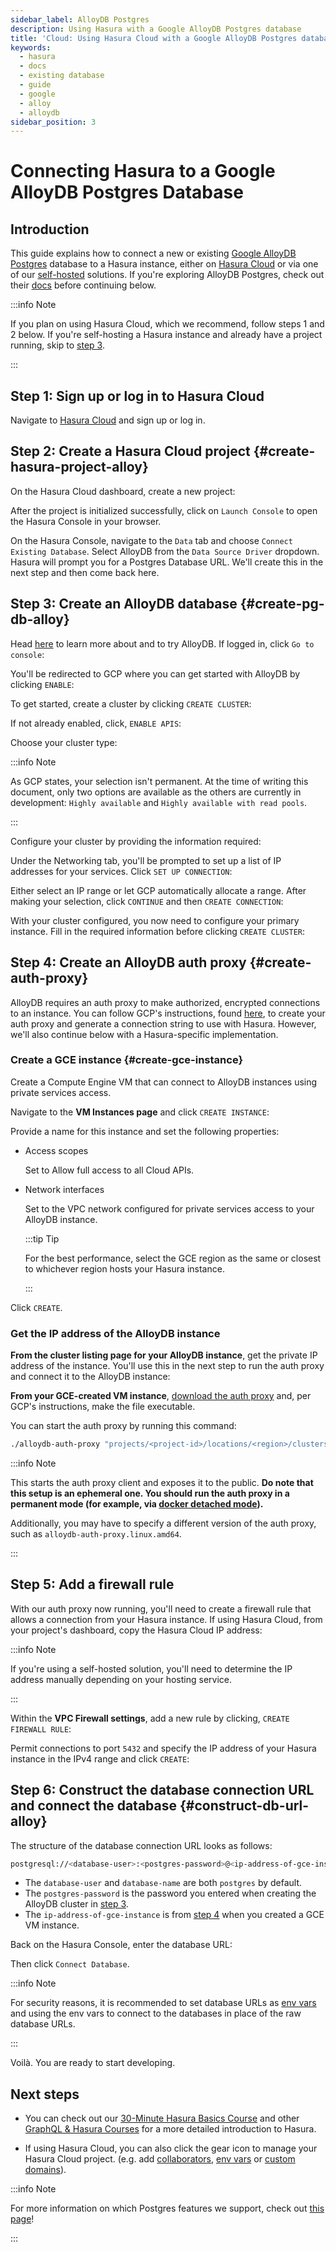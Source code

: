 ```yaml
---
sidebar_label: AlloyDB Postgres
description: Using Hasura with a Google AlloyDB Postgres database
title: 'Cloud: Using Hasura Cloud with a Google AlloyDB Postgres database'
keywords:
  - hasura
  - docs
  - existing database
  - guide
  - google
  - alloy
  - alloydb
sidebar_position: 3
---
```



# Connecting Hasura to a Google AlloyDB Postgres Database

## Introduction

This guide explains how to connect a new or existing [Google AlloyDB Postgres](https://cloud.google.com/alloydb)
database to a Hasura instance, either on [Hasura Cloud](https://cloud.hasura.io) or via one of our
[self-hosted](/deployment/deployment-guides/index.mdx) solutions. If you're exploring AlloyDB Postgres, check out
their [docs](https://cloud.google.com/alloydb/docs) before continuing below.

:::info Note

If you plan on using Hasura Cloud, which we recommend, follow steps 1 and 2 below. If you're self-hosting a Hasura instance and
already have a project running, skip to [step 3](#create-pg-db-alloy).

:::

## Step 1: Sign up or log in to Hasura Cloud

Navigate to [Hasura Cloud](https://cloud.hasura.io/signup/?pg=docs&plcmt=body&cta=navigate-to-hasura-cloud&tech=default)
and sign up or log in.

## Step 2: Create a Hasura Cloud project {#create-hasura-project-alloy}

On the Hasura Cloud dashboard, create a new project:

<Thumbnail src="/img/cloud-dbs/create-hasura-cloud-project.png" alt="Create Hasura Cloud project" width="1000px" />

After the project is initialized successfully, click on `Launch Console` to open the Hasura Console in your browser.

On the Hasura Console, navigate to the `Data` tab and choose `Connect Existing Database`. Select AlloyDB from the `Data Source Driver` dropdown. Hasura will prompt you for a Postgres Database URL. We'll create this in the next step and then come back here.

<Thumbnail src="/img/cloud-dbs/alloy/alloy-existing-db-setup.png" alt="Hasura Cloud database setup" width="700px" />

## Step 3: Create an AlloyDB database {#create-pg-db-alloy}

Head [here](https://cloud.google.com/alloydb) to learn more about and to try AlloyDB. If logged in, click
`Go to console`:

<Thumbnail src="/img/cloud-dbs/alloy/alloy-splash.png" alt="AlloyDB splash page" width="1000px" />

You'll be redirected to GCP where you can get started with AlloyDB by clicking `ENABLE`:

<Thumbnail src="/img/cloud-dbs/alloy/alloy-enable.png" alt="AlloyDB enable page" width="1000px" />

To get started, create a cluster by clicking `CREATE CLUSTER`:

<Thumbnail src="/img/cloud-dbs/alloy/alloy-create-cluster.png" alt="AlloyDB create cluster" width="1000px" />

If not already enabled, click, `ENABLE APIS`:

<Thumbnail src="/img/cloud-dbs/alloy/alloy-enable-apis.png" alt="AlloyDB enable APIs" width="1000px" />

Choose your cluster type:

<Thumbnail src="/img/cloud-dbs/alloy/alloy-choose-cluster.png" alt="AlloyDB choose cluster" width="1000px" />

:::info Note

As GCP states, your selection isn't permanent. At the time of writing this document, only two options are available as
the others are currently in development: `Highly available` and `Highly available with read pools`.

:::

Configure your cluster by providing the information required:

<Thumbnail src="/img/cloud-dbs/alloy/alloy-configure-cluster.png" alt="AlloyDB configure cluster" width="1000px" />

Under the Networking tab, you'll be prompted to set up a list of IP addresses for your services. Click
`SET UP CONNECTION`:

<Thumbnail src="/img/cloud-dbs/alloy/alloy-set-up-connection.png" alt="AlloyDB set up connection" width="1000px" />

Either select an IP range or let GCP automatically allocate a range. After making your selection, click `CONTINUE` and
then `CREATE CONNECTION`:

<Thumbnail src="/img/cloud-dbs/alloy/alloy-allocate-ip.png" alt="AlloyDB allocate IP" width="1000px" />

With your cluster configured, you now need to configure your primary instance. Fill in the required information before
clicking `CREATE CLUSTER`:

<Thumbnail src="/img/cloud-dbs/alloy/alloy-cluster-created.png" alt="AlloyDB cluster created" width="1000px" />

## Step 4: Create an AlloyDB auth proxy {#create-auth-proxy}

AlloyDB requires an auth proxy to make authorized, encrypted connections to an instance. You can follow GCP's
instructions, found [here](https://cloud.google.com/alloydb/docs/auth-proxy/connect), to create your auth proxy and
generate a connection string to use with Hasura. However, we'll also continue below with a Hasura-specific
implementation.

### Create a GCE instance {#create-gce-instance}

Create a Compute Engine VM that can connect to AlloyDB instances using private services access.

Navigate to the **VM Instances page** and click `CREATE INSTANCE`:

<Thumbnail src="/img/cloud-dbs/alloy/alloy-vm-create-instance.png" alt="AlloyDB VM create instance" width="1000px" />

Provide a name for this instance and set the following properties:

- Access scopes

  Set to Allow full access to all Cloud APIs.

- Network interfaces

  Set to the VPC network configured for private services access to your AlloyDB instance.

  :::tip Tip

  For the best performance, select the GCE region as the same or closest to whichever region hosts your Hasura instance.

  :::

Click `CREATE`.

### Get the IP address of the AlloyDB instance

**From the cluster listing page for your AlloyDB instance**, get the private IP address of the instance. You'll use this
in the next step to run the auth proxy and connect it to the AlloyDB instance:

<Thumbnail src="/img/cloud-dbs/alloy/alloy-get-db-ip.png" alt="AlloyDB get IP of db" width="1000px" />

**From your GCE-created VM instance**,
[download the auth proxy](https://cloud.google.com/alloydb/docs/auth-proxy/connect) and, per GCP's instructions, make
the file executable.

You can start the auth proxy by running this command:

```bash
./alloydb-auth-proxy "projects/<project-id>/locations/<region>/clusters/<alloydb-cluster-id>/instances/<alloydb-instance-id>" --address "0.0.0.0"
```

:::info Note

This starts the auth proxy client and exposes it to the public. **Do note that this setup is an ephemeral one. You
should run the auth proxy in a permanent mode (for example, via
[docker detached mode](https://cloud.google.com/alloydb/docs/auth-proxy/connect#docker-container)).**

Additionally, you may have to specify a different version of the auth proxy, such as `alloydb-auth-proxy.linux.amd64`.

:::

## Step 5: Add a firewall rule

With our auth proxy now running, you'll need to create a firewall rule that allows a connection from your Hasura
instance. If using Hasura Cloud, from your project's dashboard, copy the Hasura Cloud IP address:

<Thumbnail src="/img/cloud-dbs/alloy/alloy-hasura-ip.png" alt="AlloyDB get IP of Hasura Cloud project" width="1000px" />

:::info Note

If you're using a self-hosted solution, you'll need to determine the IP address manually depending on your hosting
service.

:::

Within the **VPC Firewall settings**, add a new rule by clicking, `CREATE FIREWALL RULE`:

<Thumbnail src="/img/cloud-dbs/alloy/alloy-create-firewall.png" alt="AlloyDB create firewall rule" width="1000px" />

Permit connections to port `5432` and specify the IP address of your Hasura instance in the IPv4 range and click
`CREATE`:

<Thumbnail src="/img/cloud-dbs/alloy/alloy-firewall-settings.png" alt="AlloyDB firewall rule settings" width="1000px" />

## Step 6: Construct the database connection URL and connect the database {#construct-db-url-alloy}

The structure of the database connection URL looks as follows:

```bash
postgresql://<database-user>:<postgres-password>@<ip-address-of-gce-instance>:5432/<database-name>
```

- The `database-user` and `database-name` are both `postgres` by default.
- The `postgres-password` is the password you entered when creating the AlloyDB cluster in
  [step 3](#create-pg-db-alloy).
- The `ip-address-of-gce-instance` is from [step 4](#create-gce-instance) when you created a GCE VM instance.

Back on the Hasura Console, enter the database URL:

<Thumbnail src="/img/cloud-dbs/alloy/alloy-connect-db.png" alt="AlloyDB connect db" width="1000px" />

Then click `Connect Database`.

:::info Note

For security reasons, it is recommended to set database URLs as [env vars](/projects/env-vars.mdx) and using the env
vars to connect to the databases in place of the raw database URLs.

:::

Voilà. You are ready to start developing.

<Thumbnail src="/img/cloud-dbs/hasura-console.png" alt="Hasura Console" width="1100px" />

## Next steps

- You can check out our [30-Minute Hasura Basics Course](https://hasura.io/learn/graphql/hasura/introduction/) and other
  [GraphQL & Hasura Courses](https://hasura.io/learn/) for a more detailed introduction to Hasura.

- If using Hasura Cloud, you can also click the gear icon to manage your Hasura Cloud project. (e.g. add
  [collaborators](/projects/collaborators.mdx), [env vars](/projects/env-vars.mdx) or
  [custom domains](/projects/domains.mdx)).

<Thumbnail src="/img/getting-started/project-manage.png" alt="Project actions" width="860px" />

:::info Note

For more information on which Postgres features we support, check out [this page](/databases/index.mdx#feature-support)!

:::
